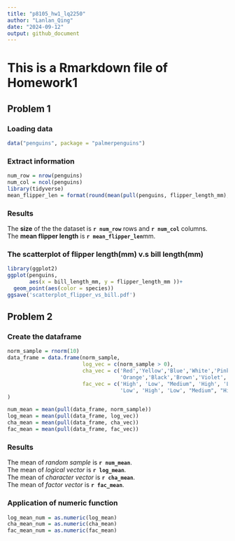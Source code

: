 ```yaml
---
title: "p8105_hw1_lq2250"
author: "Lanlan_Qing"
date: "2024-09-12"
output: github_document
---
```

# This is a Rmarkdown file of Homework1

## Problem 1
### Loading data
```r
data("penguins", package = "palmerpenguins")
```
### Extract information
```r
num_row = nrow(penguins)
num_col = ncol(penguins)
library(tidyverse)
mean_flipper_len = format(round(mean(pull(penguins, flipper_length_mm), na.rm = TRUE),2))
```
### Results
The **size** of the the dataset is 
**`r num_row`** rows and **`r num_col`** columns.<br>
The **mean flipper length** is 
**`r mean_flipper_len`**mm.

### The scatterplot of flipper length(mm) v.s bill length(mm)
```r
library(ggplot2)
ggplot(penguins, 
       aes(x = bill_length_mm, y = flipper_length_mm ))+
  geom_point(aes(color = species))
ggsave('scatterplot_flipper_vs_bill.pdf')
```
## Problem 2

### Create the dataframe
```r
norm_sample = rnorm(10)
data_frame = data.frame(norm_sample,
                        log_vec = c(norm_sample > 0),
                        cha_vec = c('Red','Yellow','Blue','White','Pink',
                                    'Orange','Black','Brown','Violet','Grey'),
                        fac_vec = c('High', 'Low', "Medium", 'High', 'Low', 
                                    'Low', 'High', 'Low', "Medium", "High")
)
```
```r
num_mean = mean(pull(data_frame, norm_sample))
log_mean = mean(pull(data_frame, log_vec))
cha_mean = mean(pull(data_frame, cha_vec))
fac_mean = mean(pull(data_frame, fac_vec))
```

### Results
The mean of *random sample* is
**`r num_mean`**.<br>
The mean of *logical vector* is
**`r log_mean`**.<br>
The mean of *character vector* is
**`r cha_mean`**.<br>
The mean of *factor vector* is
**`r fac_mean`**.

### Application of numeric function
```r
log_mean_num = as.numeric(log_mean)
cha_mean_num = as.numeric(cha_mean)
fac_mean_num = as.numeric(fac_mean)
```
